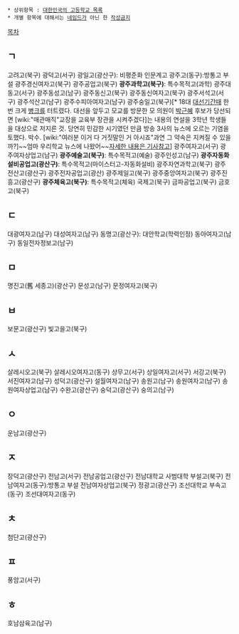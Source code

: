 * 상위항목 : [[대한민국의 고등학교 목록]]
 * 개별 항목에 대해서는 [[네임드]]가 아닌 한 [[작성금지]]
[[목차]]
== ㄱ ==
고려고(북구)
광덕고(서구)
광일고(광산구): 비평준화 인문계고
광주고(동구):방통고 부설
광주경신여자고(북구)
광주공업고(북구)
'''광주과학고(북구)''': 특수목적고(과학)
광주대동고(서구)
광주동성고(남구)
광주동신고(북구)
광주동신여자고(북구)
광주서석고(서구)
광주석산고(남구)
광주수피아여자고(남구)
광주숭일고(북구)[* 18대 [[대선]]기간때 한 번 크게 [[병크]]를 터트렸다. 대선을 앞두고 모교를 방문한 모 의원이 [[박근혜]] 후보가 당선되면 [wiki:"매관매직"교장을 교육부 장관을 시켜주겠다]는 내용의 연설을 3학년 학생들을 대상으로 저지른 것. 당연히 민감한 시기였던 만큼 방송 3사의 뉴스에 오르는 기염을 토했다. 박수. [wiki:"여러분 이거 다 거짓말인 거 아시죠"과연 그 약속은 지켜질 수 있을까?]~~엄마 우리학교 뉴스에 나왔어~~[http://news.mk.co.kr/newsRead.php?year=2012&no=829103 자세한 내용은 기사참고]]
광주여자고(서구)
광주여자상업고(남구)
'''광주예술고(북구)''': 특수목적고(예술)
광주인성고(남구)
'''광주자동화설비공업고(광산구)''': 특수목적고(마이스터고-자동화설비)
광주자연과학고(북구)
광주전산고(광산구)
광주전자공업고(광산)
광주제일고(북구)
광주중앙여자고(북구)
광주진흥고(광산구)
'''광주체육고(북구)''': 특수목적고(체육)
국제고(북구)
금파공업고(북구)
금호고(북구)

== ㄷ ==
대광여자고(남구)
대성여자고(남구)
동명고(광산구): 대안학교(학력인정)
동아여자고(남구)
동일전자정보고(남구)

== ㅁ ==
명진고(舊 세종고)(광산구)
문성고(남구)
문정여자고(북구)

== ㅂ ==
보문고(광산구)
빛고을고(북구)

== ㅅ ==
살레시오고(북구)
살레시오여자고(동구)
상무고(서구)
상일여자고(서구)
서강고(북구)
서진여자고(남구)
성덕고(광산구)
설월여자고(남구)
송원고(남구)
송원여자고(남구)
송원여자상업고(남구)
수완고(광산구)
숭덕고(광산구)
숭의고(남구)

== ㅇ ==
운남고(광산구)

== ㅈ ==
장덕고(광산구)
전남고(서구)
전남공업고(광산구)
전남대학교 사범대학 부설고(북구)
전남여자고(동구):방통고 부설
전남여자상업고(북구)
정광고(광산구)
조선대학교 부속고(동구)
조선대여자고(동구)

== ㅊ ==
첨단고(광산구)

== ㅍ ==
풍암고(서구)

== ㅎ ==
호남삼육고(남구)
